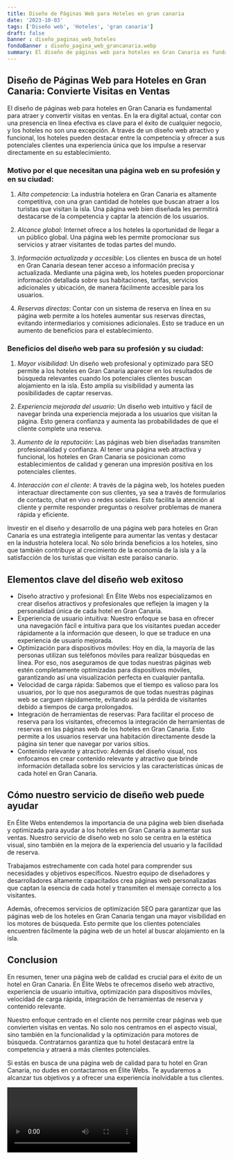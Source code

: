 ```yaml
---
title: Diseño de Páginas Web para Hoteles en gran canaria
date: '2023-10-03'
tags: ['Diseño web', 'Hoteles', 'gran canaria']
draft: false
banner : diseño_paginas_web_hoteles
fondoBanner : diseño_pagina_web_grancanaria.webp
summary: El diseño de páginas web para hoteles en Gran Canaria es fundamental para atraer y convertir visitas en ventas. En la era digital actual, contar con una presencia en línea efectiva es clave para el éxito de cualquier negocio, y los hoteles no son una excepción. A través de un diseño web atractivo y funcional, los hoteles pueden destacar entre la competencia y ofrecer a sus potenciales clientes una experiencia única que los impulse a reservar directamente en su establecimiento.
---
```


## Diseño de Páginas Web para Hoteles en Gran Canaria: Convierte Visitas en Ventas

El diseño de páginas web para hoteles en Gran Canaria es fundamental para atraer y convertir visitas en ventas. En la era digital actual, contar con una presencia en línea efectiva es clave para el éxito de cualquier negocio, y los hoteles no son una excepción. A través de un diseño web atractivo y funcional, los hoteles pueden destacar entre la competencia y ofrecer a sus potenciales clientes una experiencia única que los impulse a reservar directamente en su establecimiento.

### Motivo por el que necesitan una página web en su profesión y en su ciudad:

1. *Alta competencia*: La industria hotelera en Gran Canaria es altamente competitiva, con una gran cantidad de hoteles que buscan atraer a los turistas que visitan la isla. Una página web bien diseñada les permitirá destacarse de la competencia y captar la atención de los usuarios.

2. *Alcance global*: Internet ofrece a los hoteles la oportunidad de llegar a un público global. Una página web les permite promocionar sus servicios y atraer visitantes de todas partes del mundo.

3. *Información actualizada y accesible*: Los clientes en busca de un hotel en Gran Canaria desean tener acceso a información precisa y actualizada. Mediante una página web, los hoteles pueden proporcionar información detallada sobre sus habitaciones, tarifas, servicios adicionales y ubicación, de manera fácilmente accesible para los usuarios.

4. *Reservas directas*: Contar con un sistema de reserva en línea en su página web permite a los hoteles aumentar sus reservas directas, evitando intermediarios y comisiones adicionales. Esto se traduce en un aumento de beneficios para el establecimiento.

### Beneficios del diseño web para su profesión y su ciudad:

1. *Mayor visibilidad*: Un diseño web profesional y optimizado para SEO permite a los hoteles en Gran Canaria aparecer en los resultados de búsqueda relevantes cuando los potenciales clientes buscan alojamiento en la isla. Esto amplía su visibilidad y aumenta las posibilidades de captar reservas.

2. *Experiencia mejorada del usuario*: Un diseño web intuitivo y fácil de navegar brinda una experiencia mejorada a los usuarios que visitan la página. Esto genera confianza y aumenta las probabilidades de que el cliente complete una reserva.

3. *Aumento de la reputación*: Las páginas web bien diseñadas transmiten profesionalidad y confianza. Al tener una página web atractiva y funcional, los hoteles en Gran Canaria se posicionan como establecimientos de calidad y generan una impresión positiva en los potenciales clientes.

4. *Interacción con el cliente*: A través de la página web, los hoteles pueden interactuar directamente con sus clientes, ya sea a través de formularios de contacto, chat en vivo o redes sociales. Esto facilita la atención al cliente y permite responder preguntas o resolver problemas de manera rápida y eficiente.

Investir en el diseño y desarrollo de una página web para hoteles en Gran Canaria es una estrategia inteligente para aumentar las ventas y destacar en la industria hotelera local. No sólo brinda beneficios a los hoteles, sino que también contribuye al crecimiento de la economía de la isla y a la satisfacción de los turistas que visitan este paraíso canario.

<GifSeo />

<Cta />

## Elementos clave del diseño web exitoso

- Diseño atractivo y profesional: En Élite Webs nos especializamos en crear diseños atractivos y profesionales que reflejen la imagen y la personalidad única de cada hotel en Gran Canaria.
- Experiencia de usuario intuitiva: Nuestro enfoque se basa en ofrecer una navegación fácil e intuitiva para que los visitantes puedan acceder rápidamente a la información que deseen, lo que se traduce en una experiencia de usuario mejorada.
- Optimización para dispositivos móviles: Hoy en día, la mayoría de las personas utilizan sus teléfonos móviles para realizar búsquedas en línea. Por eso, nos aseguramos de que todas nuestras páginas web estén completamente optimizadas para dispositivos móviles, garantizando así una visualización perfecta en cualquier pantalla.
- Velocidad de carga rápida: Sabemos que el tiempo es valioso para los usuarios, por lo que nos aseguramos de que todas nuestras páginas web se carguen rápidamente, evitando así la pérdida de visitantes debido a tiempos de carga prolongados.
- Integración de herramientas de reservas: Para facilitar el proceso de reserva para los visitantes, ofrecemos la integración de herramientas de reservas en las páginas web de los hoteles en Gran Canaria. Esto permite a los usuarios reservar una habitación directamente desde la página sin tener que navegar por varios sitios.
- Contenido relevante y atractivo: Además del diseño visual, nos enfocamos en crear contenido relevante y atractivo que brinde información detallada sobre los servicios y las características únicas de cada hotel en Gran Canaria.

## Cómo nuestro servicio de diseño web puede ayudar

En Élite Webs entendemos la importancia de una página web bien diseñada y optimizada para ayudar a los hoteles en Gran Canaria a aumentar sus ventas. Nuestro servicio de diseño web no solo se centra en la estética visual, sino también en la mejora de la experiencia del usuario y la facilidad de reserva.

Trabajamos estrechamente con cada hotel para comprender sus necesidades y objetivos específicos. Nuestro equipo de diseñadores y desarrolladores altamente capacitados crea páginas web personalizadas que captan la esencia de cada hotel y transmiten el mensaje correcto a los visitantes.

Además, ofrecemos servicios de optimización SEO para garantizar que las páginas web de los hoteles en Gran Canaria tengan una mayor visibilidad en los motores de búsqueda. Esto permite que los clientes potenciales encuentren fácilmente la página web de un hotel al buscar alojamiento en la isla.

## Conclusion

En resumen, tener una página web de calidad es crucial para el éxito de un hotel en Gran Canaria. En Élite Webs te ofrecemos diseño web atractivo, experiencia de usuario intuitiva, optimización para dispositivos móviles, velocidad de carga rápida, integración de herramientas de reserva y contenido relevante.

Nuestro enfoque centrado en el cliente nos permite crear páginas web que convierten visitas en ventas. No solo nos centramos en el aspecto visual, sino también en la funcionalidad y la optimización para motores de búsqueda. Contratarnos garantiza que tu hotel destacará entre la competencia y atraerá a más clientes potenciales.

Si estás en busca de una página web de calidad para tu hotel en Gran Canaria, no dudes en contactarnos en Élite Webs. Te ayudaremos a alcanzar tus objetivos y a ofrecer una experiencia inolvidable a tus clientes.

<Video />

<CtaBot job='Hoteles' city='gran canaria'/>

<Gmaps query='gran canaria+españa+maps' />